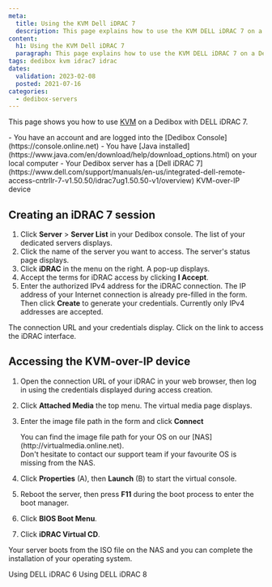 ```yaml
---
meta:
  title: Using the KVM Dell iDRAC 7
  description: This page explains how to use the KVM DELL iDRAC 7 on a Dedibox
content:
  h1: Using the KVM Dell iDRAC 7
  paragraph: This page explains how to use the KVM DELL iDRAC 7 on a Dedibox
tags: dedibox kvm idrac7 idrac 
dates:
  validation: 2023-02-08
  posted: 2021-07-16
categories:
  - dedibox-servers
---
```


This page shows you how to use [KVM](/dedibox/kvm-over-ip/concepts/#kvm-over-ip) on a Dedibox with DELL iDRAC 7.

<Message type="requirement">
  - You have an account and are logged into the [Dedibox Console](https://console.online.net) 
  - You have [Java installed](https://www.java.com/en/download/help/download_options.html) on your local computer
  - Your Dedibox server has a [Dell iDRAC 7](https://www.dell.com/support/manuals/en-us/integrated-dell-remote-access-cntrllr-7-v1.50.50/idrac7ug1.50.50-v1/overview) KVM-over-IP device  
</Message>

## Creating an iDRAC 7 session

1. Click **Server** > **Server List** in your Dedibox console. The list of your dedicated servers displays.
2. Click the name of the server you want to access. The server's status page displays.
3. Click **iDRAC** in the menu on the right. A pop-up displays.
    <Lightbox src="scaleway_idrac.webp" alt="" />
4. Accept the terms for iDRAC access by clicking **I Accept**.
5. Enter the authorized IPv4 address for the iDRAC connection. The IP address of your Internet connection is already pre-filled in the form. Then click **Create** to generate your credentials.
    <Message type="note">
      Currently only IPv4 addresses are accepted.
    </Message>

The connection URL and your credentials display. Click on the link to access the iDRAC interface.

## Accessing the KVM-over-IP device 

1. Open the connection URL of your iDRAC in your web browser, then log in using the credentials displayed during access creation. 
2. Click **Attached Media** the top menu. The virtual media page displays.
    <Lightbox src="scaleway_idrac7_dashboard.webp" alt="" />
3. Enter the image file path in the form and click **Connect** 
    <Lightbox src="scaleway_idrac7_remote_share.webp" alt="" />

    <Message type="tip">
    You can find the image file path for your OS on our [NAS](http://virtualmedia.online.net). <br />
    Don't hesitate to contact our support team if your favourite OS is missing from the NAS.

    </Message>
4. Click **Properties** (A), then **Launch** (B) to start the virtual console.
    <Lightbox src="scaleway_idrac7_console.webp" width="" />
5. Reboot the server, then press **F11** during the boot process to enter the boot manager. 
6. Click **BIOS Boot Menu**.
    <Lightbox src="scaleway_idrac7_bios_boot.webp" width="" />
7. Click **iDRAC Virtual CD**.
    <Lightbox src="scaleway_idrac7_virtual_cd.webp" width="" />


Your server boots from the ISO file on the NAS and you can complete the installation of your operating system.


<Navigation title="See Also">
  <PreviousButton to="/bare-metal/hardware/reference-content/dell-idrac6/">Using DELL iDRAC 6</PreviousButton>
  <NextButton to="/bare-metal/hardware/reference-content/dell-idrac8/">Using DELL iDRAC 8</NextButton>
</Navigation>